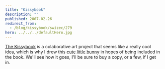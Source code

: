 ```yaml
---
title: "Kissybook"
description: ""
published: 2007-02-26
redirect_from:
  - /blog/kissybook/swizec/279
hero: ../../../defaultHero.jpg
---
```


[The Kissybook](http://kissybook.net) is a colaborative art project that seems like a really cool idea, which is why I drew this [cute little bunny](http://www.deviantart.com/deviation/49689143/) in hopes of being included in the book. We'll see how it goes, I'll be sure to buy a copy, or a few, if I get in.
